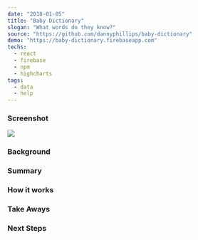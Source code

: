---
date: "2018-01-05"
title: "Baby Dictionary"
slogan: "What words do they know?"
source: "https://github.com/dannyphillips/baby-dictionary"
demo: "https://baby-dictionary.firebaseapp.com"
techs:
  - react
  - firebase
  - npm
  - highcharts
tags:
  - data
  - help
---
### Screenshot
![](./screenshot.png)

### Background

### Summary

### How it works

### Take Aways

### Next Steps